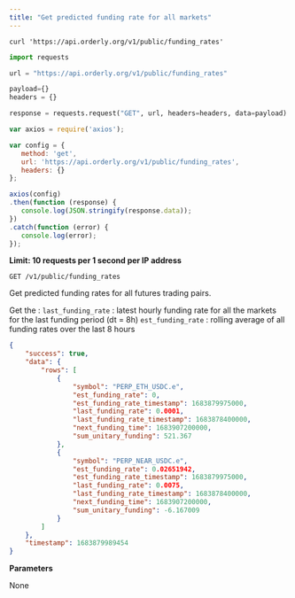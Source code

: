 ```yaml
---
title: "Get predicted funding rate for all markets"
---
```


<RequestExample>

```shell shell
curl 'https://api.orderly.org/v1/public/funding_rates'
```

```python python
import requests

url = "https://api.orderly.org/v1/public/funding_rates"

payload={}
headers = {}

response = requests.request("GET", url, headers=headers, data=payload)

```

```javascript javascript
var axios = require('axios');

var config = {
   method: 'get',
   url: 'https://api.orderly.org/v1/public/funding_rates',
   headers: {}
};

axios(config)
.then(function (response) {
   console.log(JSON.stringify(response.data));
})
.catch(function (error) {
   console.log(error);
});

```
</RequestExample>

**Limit: 10 requests per 1 second per IP address**

`GET /v1/public/funding_rates`

Get predicted funding rates for all futures trading pairs.

Get the : 
`last_funding_rate` : latest hourly funding rate for all the markets for the last funding period (dt = 8h)
`est_funding_rate` : rolling average of all funding rates over the last 8 hours 

<ResponseExample>

```json Response
{
    "success": true,
    "data": {
        "rows": [
            {
                "symbol": "PERP_ETH_USDC.e",
                "est_funding_rate": 0,
                "est_funding_rate_timestamp": 1683879975000,
                "last_funding_rate": 0.0001,
                "last_funding_rate_timestamp": 1683878400000,
                "next_funding_time": 1683907200000,
                "sum_unitary_funding": 521.367
            },
            {
                "symbol": "PERP_NEAR_USDC.e",
                "est_funding_rate": 0.02651942,
                "est_funding_rate_timestamp": 1683879975000,
                "last_funding_rate": 0.0075,
                "last_funding_rate_timestamp": 1683878400000,
                "next_funding_time": 1683907200000,
                "sum_unitary_funding": -6.167009
            }
        ]
    },
    "timestamp": 1683879989454
}
```
</ResponseExample>

**Parameters**

None